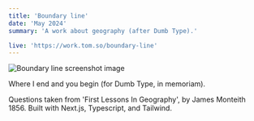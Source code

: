 ```yaml
---
title: 'Boundary line'
date: 'May 2024'
summary: 'A work about geography (after Dumb Type).'

live: 'https://work.tom.so/boundary-line'
---
```


<Image
	src='/boundary-line.png'
	width={700}
	height={300}
	alt='Boundary line screenshot image'
	className='py-4'
/>

Where I end and you begin (for Dumb Type, in memoriam).

Questions taken from 'First Lessons In Geography', by James Monteith 1856. Built with Next.js,
Typescript, and Tailwind.
